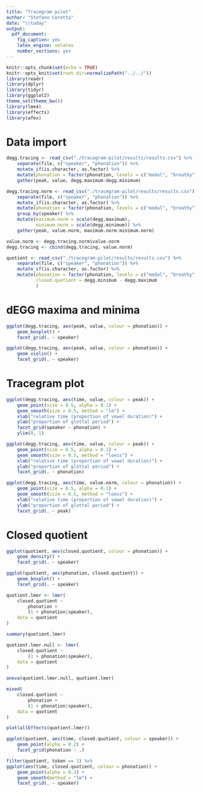 ```yaml
---
title: "Tracegram pilot"
author: "Stefano Coretta"
date: "\\today"
output: 
  pdf_document: 
    fig_caption: yes
    latex_engine: xelatex
    number_sections: yes
---
```


```r
knitr::opts_chunk$set(echo = TRUE)
knitr::opts_knit$set(root.dir=normalizePath("../../"))
library(readr)
library(dplyr)
library(tidyr)
library(ggplot2)
theme_set(theme_bw())
library(lme4)
library(effects)
library(afex)
```

# Data import

```r
degg.tracing <- read_csv("./tracegram-pilot/results/results.csv") %>%
    separate(file, c("speaker", "phonation")) %>%
    mutate_if(is.character, as.factor) %>%
    mutate(phonation = factor(phonation, levels = c("modal", "breathy"))) %>%
    gather(peak, value, degg.maximum:degg.minimum)

degg.tracing.norm <- read_csv("./tracegram-pilot/results/results.csv") %>%
    separate(file, c("speaker", "phonation")) %>%
    mutate_if(is.character, as.factor) %>%
    mutate(phonation = factor(phonation, levels = c("modal", "breathy")))%>%
    group_by(speaker) %>%
    mutate(maximum.norm = scale(degg.maximum),
           minimum.norm = scale(degg.minimum)) %>%
    gather(peak, value.norm, maximum.norm:minimum.norm)

value.norm <- degg.tracing.norm$value.norm
degg.tracing <- cbind(degg.tracing, value.norm)

quotient <- read_csv("./tracegram-pilot/results/results.csv") %>%
    separate(file, c("speaker", "phonation")) %>%
    mutate_if(is.character, as.factor) %>%
    mutate(phonation = factor(phonation, levels = c("modal", "breathy")),
           closed.quotient = degg.minimum - degg.maximum
           )
```

# dEGG maxima and minima

```r
ggplot(degg.tracing, aes(peak, value, colour = phonation)) +
    geom_boxplot() +
    facet_grid(. ~ speaker)
```

```r
ggplot(degg.tracing, aes(peak, value, colour = phonation)) +
    geom_violin() +
    facet_grid(. ~ speaker)
```

# Tracegram plot

```r
ggplot(degg.tracing, aes(time, value, colour = peak)) +
    geom_point(size = 0.5, alpha = 0.1) +
    geom_smooth(size = 0.5, method = "lm") +
    xlab("relative time (proportion of vowel duration)") +
    ylab("proportion of glottal period") +
    facet_grid(speaker ~ phonation) +
    ylim(0, 1)
```

```r
ggplot(degg.tracing, aes(time, value, colour = peak)) +
    geom_point(size = 0.5, alpha = 0.1) +
    geom_smooth(size = 0.5, method = "loess") +
    xlab("relative time (proportion of vowel duration)") +
    ylab("proportion of glottal period") +
    facet_grid(. ~ phonation)
```

```r
ggplot(degg.tracing, aes(time, value.norm, colour = phonation)) +
    geom_point(size = 0.5, alpha = 0.1) +
    geom_smooth(size = 0.5, method = "loess") +
    xlab("relative time (proportion of vowel duration)") +
    ylab("proportion of glottal period") +
    facet_grid(. ~ peak)
```

# Closed quotient

```r
ggplot(quotient, aes(closed.quotient, colour = phonation)) +
    geom_density() +
    facet_grid(. ~ speaker)
```

```r
ggplot(quotient, aes(phonation, closed.quotient)) +
    geom_boxplot() +
    facet_grid(. ~ speaker)
```

```r
quotient.lmer <- lmer(
    closed.quotient ~
        phonation +
        (1 + phonation|speaker),
    data = quotient
)

summary(quotient.lmer)
```

```r
quotient.lmer.null <- lmer(
    closed.quotient ~
        (1 + phonation|speaker),
    data = quotient
)

anova(quotient.lmer.null, quotient.lmer)
```


```r
mixed(
    closed.quotient ~
        phonation +
        (1 + phonation|speaker),
    data = quotient
)
```

```r
plot(allEffects(quotient.lmer))
```

```r
ggplot(quotient, aes(time, closed.quotient, colour = speaker)) +
    geom_point(alpha = 0.2) +
    facet_grid(phonation ~ .)
```

```r
filter(quotient, token == 1) %>%
ggplot(aes(time, closed.quotient, colour = phonation)) +
    geom_point(alpha = 0.2) +
    geom_smooth(method = "lm") +
    facet_grid(. ~ speaker)
```
